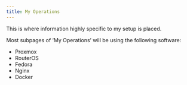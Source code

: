 ```yaml
---
title: My Operations
---
```


This is where information highly specific to my setup is placed.

Most subpages of 'My Operations' will be using the following software:  

- Proxmox
- RouterOS
- Fedora
- Nginx
- Docker